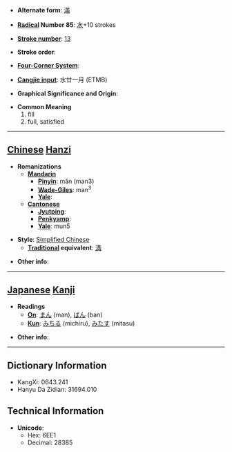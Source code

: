 * '''Alternate form''': [[滿]]

* '''[[Wiktionary:Chinese radical index| Radical]] Number 85''': [[Wiktionary:Chinese radical index 水|水]]+10 strokes

* '''[[Wiktionary:Chinese total strokes index|Stroke number]]''': [[Wiktionary:Chinese total strokes index 13|13]]

* '''Stroke order''': 

* '''[[Wiktionary:Chinese four corner index|Four-Corner System]]''': 

* '''[[Wiktionary:Chinese Cangjie index|Cangjie input]]''': 水廿一月 (ETMB)

* '''Graphical Significance and Origin''': 

* '''Common Meaning'''
*#fill
*# full, satisfied


----

== [[Chinese]] [[Hanzi]] ==

* '''Romanizations'''
** '''[[Mandarin]]'''
*** '''[[Pinyin]]''': mǎn (man3)
*** '''[[Wade-Giles]]''': man<sup>3</sup>
*** '''[[Yale]]''': 
** '''[[Cantonese]]'''
*** '''[[Jyutping]]''':
*** '''[[Penkyamp]]''': 
*** '''[[Yale]]''': mun5

* '''Style''': [[Simplified Chinese]] 
** '''[[Traditional Chinese|Traditional]] equivalent''': [[滿]]

* '''Other info''': 

----

== [[Japanese]] [[Kanji]] ==

* '''Readings'''
** '''[[On]]''': [[まん]] (man), [[ばん]] (ban)
** '''[[Kun]]''': [[みちる]] (michiru), [[みたす]] (mitasu)

* '''Other info''':  

----

== Dictionary Information ==

* KangXi: 0643.241
* Hanyu Da Zidian: 31694.010

== Technical Information ==

* '''Unicode''':
** Hex: 6EE1
** Decimal: 28385